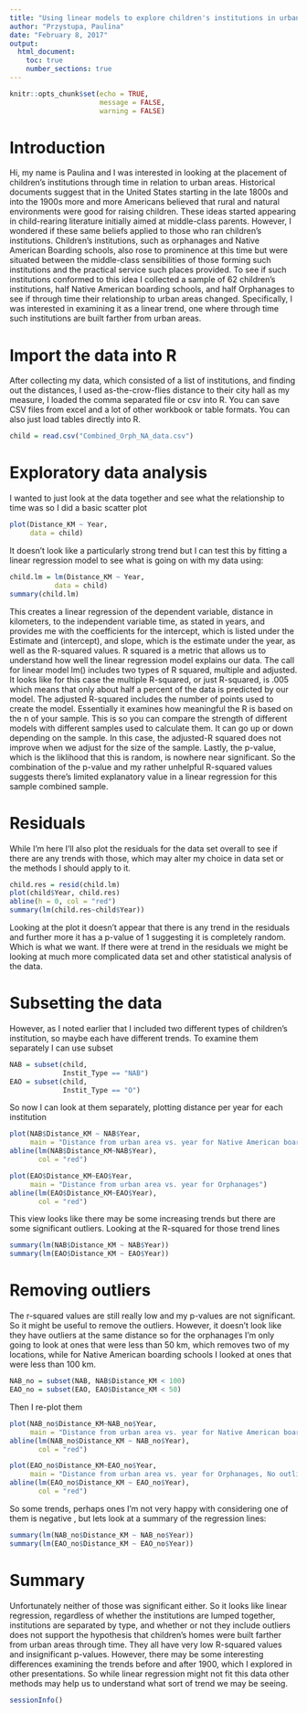 ```yaml
---
title: "Using linear models to explore children's institutions in urban areas"
author: "Przystupa, Paulina"
date: "February 8, 2017"
output:
  html_document:
    toc: true
    number_sections: true
---
```



```r
knitr::opts_chunk$set(echo = TRUE,
                      message = FALSE,
                      warning = FALSE)
```

# Introduction

Hi, my name is Paulina and I was interested in looking at the placement of children's institutions through time in relation to urban areas. Historical documents suggest that in the United States starting in the late 1800s and into the 1900s more and more Americans believed that rural and natural environments were good for raising children. These ideas started appearing in child-rearing literature initially aimed at middle-class parents. However, I wondered if these same beliefs applied to those who ran children's institutions. Children's institutions, such as orphanages and Native American Boarding schools, also rose to prominence at this time but were situated between the middle-class sensibilities of those forming such institutions and the practical service such places provided. To see if such institutions conformed to this idea I collected a sample of 62 children's institutions, half Native American boarding schools, and half Orphanages to see if through time their relationship to urban areas changed. Specifically, I was interested in examining it as a linear trend, one where through time such institutions are built farther from urban areas. 

# Import the data into R

After collecting my data, which consisted of a list of institutions, and finding out the distances, I used as-the-crow-flies distance to their city hall as my measure, I loaded the comma separated file or csv into R. You can save CSV files from excel and a lot of other workbook or table formats. You can also just load tables directly into R.   

```r
child = read.csv("Combined_Orph_NA_data.csv")
```

# Exploratory data analysis

I wanted to just look at the data together and see what the relationship to time was so I did a basic scatter plot

```r
plot(Distance_KM ~ Year, 
     data = child)
```

It doesn't look like a particularly strong trend but I can test this by fitting a linear regression model to see what is going on with my data using:

```r
child.lm = lm(Distance_KM ~ Year, 
           data = child)
summary(child.lm)
```

This creates a linear regression of the dependent variable, distance in kilometers, to the independent variable time, as stated in years, and provides me with the coefficients for the intercept, which is listed under the Estimate and (intercept), and slope, which is the estimate under the year, as well as the R-squared values. R squared is a metric that allows us to understand how well the linear regression model explains our data. The call for linear model lm() includes two types of R squared, multiple and adjusted. It looks like for this case the multiple R-squared, or just R-squared, is .005 which means that only about half a percent of the data is predicted by our model. The adjusted R-squared includes the number of points used to create the model. Essentially it examines how meaningful the R is based on the n of your sample. This is so you can compare the strength of different models with different samples used to calculate them. It can go up or down depending on the sample. In this case, the adjusted-R squared does not improve when we adjust for the size of the sample. Lastly, the p-value, which is the liklihood that this is random, is nowhere near significant. So the combination of the p-value and my rather unhelpful R-squared values suggests there's limited explanatory value in a linear regression for this sample combined sample.

# Residuals
While I'm here I'll also plot the residuals for the data set overall to see if there are any trends with those, which may alter my choice in data set or the methods I should apply to it. 

```r
child.res = resid(child.lm)
plot(child$Year, child.res)
abline(h = 0, col = "red")
summary(lm(child.res~child$Year))
```

Looking at the plot it doesn't appear that there is any trend in the residuals and further more it has a p-value of 1 suggesting it is completely random. Which is what we want. If there were at trend in the residuals we might be looking at much more complicated data set and other statistical analysis of the data.

# Subsetting the data

However, as I noted earlier that I included two different types of children's institution, so maybe each have different trends. To examine them separately I can use subset 

```r
NAB = subset(child, 
             Instit_Type == "NAB")
EAO = subset(child, 
             Instit_Type == "O")
```

So now I can look at them separately, plotting distance per year for each institution

```r
plot(NAB$Distance_KM ~ NAB$Year, 
     main = "Distance from urban area vs. year for Native American boarding schools")
abline(lm(NAB$Distance_KM~NAB$Year), 
       col = "red")

plot(EAO$Distance_KM~EAO$Year, 
     main = "Distance from urban area vs. year for Orphanages")
abline(lm(EAO$Distance_KM~EAO$Year), 
       col = "red")
```

This view looks like there may be some increasing trends but there are some significant outliers. Looking at the R-squared for those trend lines

```r
summary(lm(NAB$Distance_KM ~ NAB$Year))
summary(lm(EAO$Distance_KM ~ EAO$Year))
```

# Removing outliers

The r-squared values are still really low and my p-values are not significant. So it might be useful to remove the outliers. However, it doesn't look like they have outliers at the same distance so for the orphanages I'm only going to look at ones that were less than 50 km, which removes two of my locations, while for Native American boarding schools I looked at ones that were less than 100 km. 

```r
NAB_no = subset(NAB, NAB$Distance_KM < 100)
EAO_no = subset(EAO, EAO$Distance_KM < 50)
```

Then I re-plot them

```r
plot(NAB_no$Distance_KM~NAB_no$Year, 
     main = "Distance from urban area vs. year for Native American boarding schools, No Outliers")
abline(lm(NAB_no$Distance_KM ~ NAB_no$Year), 
       col = "red")

plot(EAO_no$Distance_KM~EAO_no$Year, 
     main = "Distance from urban area vs. year for Orphanages, No outliers")
abline(lm(EAO_no$Distance_KM ~ EAO_no$Year), 
       col = "red")
```

So some trends, perhaps ones I'm not very happy with considering one of them is negative , but lets look at a summary of the regression lines: 

```r
summary(lm(NAB_no$Distance_KM ~ NAB_no$Year))
summary(lm(EAO_no$Distance_KM ~ EAO_no$Year))
```

# Summary

Unfortunately neither of those was significant either. So it looks like linear regression, regardless of whether the institutions are lumped together, institutions are separated by type, and whether or not they include outliers does not support the hypothesis that children's homes were built farther from urban areas through time. They all have very low R-squared values and insignificant p-values. However, there may be some interesting differences examining the trends before and after 1900, which I explored in other presentations. So while linear regression might not fit this data other methods may help us to understand what sort of trend we may be seeing.  

```r
sessionInfo()
```
 

